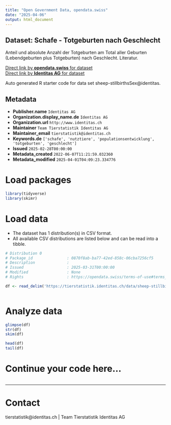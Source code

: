 ```yaml
---
title: "Open Government Data, opendata.swiss"
date: "2025-04-06"
output: html_document
---
```


## Dataset: Schafe - Totgeburten nach Geschlecht

Anteil und absolute Anzahl der Totgeburten am Total aller Geburten (Lebendgeburten plus Totgeburten) nach Geschlecht. Literatur.

[Direct link by **opendata.swiss** for dataset](https://opendata.swiss/de/dataset/schafe-totgeburten-nach-geschlecht)<br>
[Direct link by **Identitas AG** for dataset](https://tierstatistik.identitas.ch/)

Auto generated R starter code for data set sheep-stillbirthsSex@identitas.

## Metadata

- **Publisher.name** `Identitas AG`
- **Organization.display_name.de** `Identitas AG`
- **Organization.url** `http://www.identitas.ch`
- **Maintainer** `Team Tierstatistik Identitas AG`
- **Maintainer_email** `tierstatistik@identitas.ch`
- **Keywords.de** `['schafe', 'nutztiere', 'populationsentwicklung', 'totgeburten', 'geschlecht']`
- **Issued** `2025-02-28T00:00:00`
- **Metadata_created** `2022-06-07T11:21:59.032360`
- **Metadata_modified** `2025-04-01T04:09:23.334776`


# Load packages

```r

library(tidyverse)
library(skimr)

```

# Load data

-   The dataset has 1 distribution(s) in CSV format.
-   All available CSV distributions are listed below and can be read into a tibble.

```r

# Distribution 0
# Package_id               : 0870f8ab-ba77-42ed-858c-06cba7256cf5
# Description              : 
# Issued                   : 2025-03-31T00:00:00
# Modified                 : None
# Rights                   : https://opendata.swiss/terms-of-use#terms_by

df <- read_delim('https://tierstatistik.identitas.ch/data/sheep-stillbirthsSex.csv')



```

# Analyze data

```r

glimpse(df)
str(df)
skim(df)

head(df)
tail(df)

```

# Continue your code here...

```r

```

------------------------------------------------------------------------

# Contact

tierstatistik@identitas.ch | Team Tierstatistik Identitas AG
